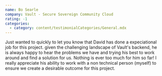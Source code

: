 ```yaml
---
name: Bo Searle
company: Vault - Secure Sovereign Community Cloud
rating: -1
categories:
  - category: content/testimonialCategories/General.mdx
---
```


Just wanted to quickly to let you know that David has done a expeciational job for this project. given the challenging landscape of Vault's backend, he is always happy to hear the problems we have and trying his best to work around and find a solution for us. Nothing is ever too much for him so far! I really appreciate his ability to work with a non technical person (myself) to ensure we create a desirable outcome for this project.

